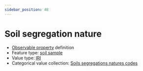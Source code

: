 ```yaml
---
sidebar_position: 48
---
```



# Soil segregation nature

- [Observable property](/viewers/dawe-vocabs?uri=https://linked.data.gov.au/def/test/dawe-cv/2884455e-8016-44e9-8b18-5f219c89bd26) definition
- Feature type: [soil sample](http://linked.data.gov.au/def/tern-cv/06461021-a6c2-4175-9651-23653c2b9116)
- Value type: [IRI](https://w3id.org/tern/ontologies/tern/IRI)
- Categorical value collection: [Soils segregations natures codes](/viewers/dawe-vocabs?uri=https://linked.data.gov.au/def/test/dawe-cv/2e870427-8563-4d61-b7ac-3556aaf0cbf2)

<Example protocolModule="soil-pit-characterization" observableProperty="https://linked.data.gov.au/def/test/dawe-cv/2884455e-8016-44e9-8b18-5f219c89bd26" />
